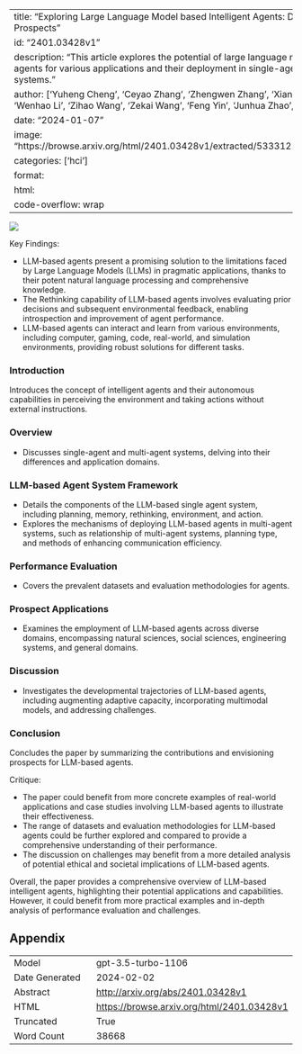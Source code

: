 
---
title: "Exploring Large Language Model based Intelligent Agents: Definitions, Methods, and Prospects"
id: "2401.03428v1"
description: "This article explores the potential of large language model-based intelligent agents for various applications and their deployment in single-agent and multi-agent systems."
author: ['Yuheng Cheng', 'Ceyao Zhang', 'Zhengwen Zhang', 'Xiangrui Meng', 'Sirui Hong', 'Wenhao Li', 'Zihao Wang', 'Zekai Wang', 'Feng Yin', 'Junhua Zhao', 'Xiuqiang He']
date: "2024-01-07"
image: "https://browse.arxiv.org/html/2401.03428v1/extracted/5333121/imgs/introduction.png"
categories: ['hci']
format:
  html:
    code-overflow: wrap
---

![](https://browse.arxiv.org/html/2401.03428v1/extracted/5333121/imgs/introduction.png)

Key Findings:

- LLM-based agents present a promising solution to the limitations faced by Large Language Models (LLMs) in pragmatic applications, thanks to their potent natural language processing and comprehensive knowledge.
- The Rethinking capability of LLM-based agents involves evaluating prior decisions and subsequent environmental feedback, enabling introspection and improvement of agent performance.
- LLM-based agents can interact and learn from various environments, including computer, gaming, code, real-world, and simulation environments, providing robust solutions for different tasks.

### Introduction
Introduces the concept of intelligent agents and their autonomous capabilities in perceiving the environment and taking actions without external instructions.

### Overview
- Discusses single-agent and multi-agent systems, delving into their differences and application domains.

### LLM-based Agent System Framework
- Details the components of the LLM-based single agent system, including planning, memory, rethinking, environment, and action.
- Explores the mechanisms of deploying LLM-based agents in multi-agent systems, such as relationship of multi-agent systems, planning type, and methods of enhancing communication efficiency.

### Performance Evaluation
- Covers the prevalent datasets and evaluation methodologies for agents.

### Prospect Applications
- Examines the employment of LLM-based agents across diverse domains, encompassing natural sciences, social sciences, engineering systems, and general domains.

### Discussion
- Investigates the developmental trajectories of LLM-based agents, including augmenting adaptive capacity, incorporating multimodal models, and addressing challenges.

### Conclusion
Concludes the paper by summarizing the contributions and envisioning prospects for LLM-based agents.

Critique:

- The paper could benefit from more concrete examples of real-world applications and case studies involving LLM-based agents to illustrate their effectiveness.
- The range of datasets and evaluation methodologies for LLM-based agents could be further explored and compared to provide a comprehensive understanding of their performance.
- The discussion on challenges may benefit from a more detailed analysis of potential ethical and societal implications of LLM-based agents.

Overall, the paper provides a comprehensive overview of LLM-based intelligent agents, highlighting their potential applications and capabilities. However, it could benefit from more practical examples and in-depth analysis of performance evaluation and challenges.

## Appendix

|          |          |
|----------|----------|
| Model     | gpt-3.5-turbo-1106       |
| Date Generated     | 2024-02-02       |
| Abstract | [http://arxiv.org/abs/2401.03428v1](http://arxiv.org/abs/2401.03428v1)        |
| HTML     | [https://browse.arxiv.org/html/2401.03428v1](https://browse.arxiv.org/html/2401.03428v1)       |
| Truncated       | True       |
| Word Count       | 38668       |